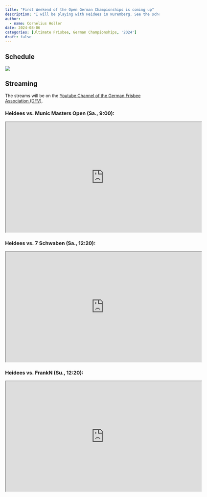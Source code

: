 ```yaml
---
title: "First Weekend of the Open German Championships is coming up"
description: "I will be playing with Heidees in Nuremberg. See the schedule and links to streamed games here."
author:
  - name: Cornelius Holler
date: 2024-08-06
categories: [Ultimate Frisbee, German Championships, '2024']
draft: false
---
```


## Schedule

![](/Attachments/Pictures/2024_08_1.DM_WE_Nuremberg.png){fig-align="center"}

## Streaming

The streams will be on the [Youtube Channel of the German Frisbee Association (DFV)](https://www.youtube.com/@DeutscherFrisbeesportVerband/streams){target="_blank"}.

### Heidees vs. Munic Masters Open (Sa., 9:00):

```{=html}
<center>

    <iframe width="640" height="360" src="https://www.youtube.com/embed/VqGFhPKdvzA"></iframe>

</center>
```
### Heidees vs. 7 Schwaben (Sa., 12:20):

```{=html}
<center>

    <iframe width="640" height="360" src="https://www.youtube.com/embed/hiDxg4TxGvU"></iframe>

</center>
```
### Heidees vs. FrankN (Su., 12:20):

```{=html}
<center>

    <iframe width="640" height="360" src="https://www.youtube.com/embed/NsuiPsTE1dw"></iframe>

</center>
```
